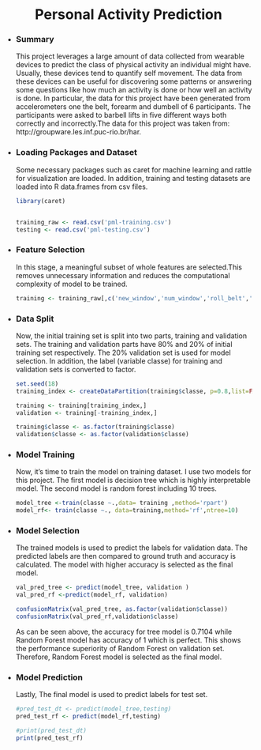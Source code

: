  <center> 
<h1>
<b>  Personal Activity Prediction </b>  
</h1> 
</center>

<ul>
<li> <h3> <B> Summary </B> </h3>  </li>

This project leverages a large amount of data collected from wearable devices to predict the class of physical activity an individual might have. Usually, these devices tend to quantify self movement. The data from these devices can be useful for discovering some patterns or answering some questions like how much an activity is done or how well an activity is done. In particular, the data for this project have been generated from accelerometers one the belt, forearm and dumbell of 6 participants. The participants were asked to barbell lifts in five different ways both correctly and incorrectly.The data for this project was taken from: http://groupware.les.inf.puc-rio.br/har.


<li> <h3> <B> Loading Packages and Dataset </B> </h3>  </li>
Some necessary packages such as caret for machine learning and rattle for visualization are loaded. In addition, training and testing datasets are loaded into R data.frames from csv files.
```{r}
library(caret)


training_raw <- read.csv('pml-training.csv')
testing <- read.csv('pml-testing.csv')
```

<li> <h3> <B> Feature Selection </B> </h3>  </li>
In this stage, a meaningful subset of whole features are selected.This removes unnecessary information and  reduces the computational complexity of model to be trained.

```{r}
training <- training_raw[,c('new_window','num_window','roll_belt','pitch_belt','yaw_belt','total_accel_belt','gyros_belt_x','gyros_belt_y','gyros_belt_z','accel_belt_x','accel_belt_y','accel_belt_z','magnet_belt_x','magnet_belt_y','magnet_belt_z','roll_arm','pitch_arm','yaw_arm','total_accel_arm','classe'  )]
```

<li> <h3> <B> Data Split </B> </h3>  </li>
Now, the initial training set is split into two parts, training and validation sets. The training and validation parts have 80% and 20% of initial training set respectively. The 20% validation set is used for model selection. In addition, the label (variable classe) for training and validation sets is converted to factor.

```{r}
set.seed(18)
training_index <- createDataPartition(training$classe, p=0.8,list=FALSE)

training <- training[training_index,]
validation <- training[-training_index,]

training$classe <- as.factor(training$classe)
validation$classe <- as.factor(validation$classe)
```

<li> <h3> <B> Model Training </B> </h3>  </li>

Now, it's time to train the model on training dataset. I use two models for this project. The first model is decision tree which is highly interpretable model. The second model is random forest including 10 trees.

```{r}

model_tree <-train(classe ~.,data= training ,method='rpart')
model_rf<- train(classe ~., data=training,method='rf',ntree=10)

```


<li> <h3> <B> Model Selection </B> </h3>  </li>
The trained models is used to predict the labels for validation data. The predicted labels are then compared to ground truth and accuracy is calculated. The model with higher accuracy is selected as the final model.

```{r}
val_pred_tree <- predict(model_tree, validation )
val_pred_rf <-predict(model_rf, validation)

confusionMatrix(val_pred_tree, as.factor(validation$classe))
confusionMatrix(val_pred_rf,validation$classe)

```

As can be seen above, the accuracy for tree model is 0.7104 while Random Forest model has accuracy of 1 which is perfect. This shows the performance superiority of Random Forest on validation set. Therefore, Random Forest model is selected as the final model.
<li> <h3> <B> Model Prediction </B> </h3>  </li>
Lastly, The final model is used to predict labels for test set.
```{r}

#pred_test_dt <- predict(model_tree,testing)
pred_test_rf <- predict(model_rf,testing)

#print(pred_test_dt)
print(pred_test_rf)

```

